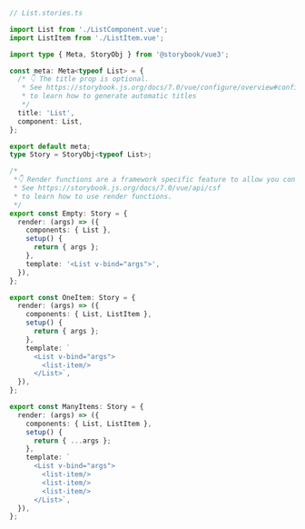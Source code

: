 ```ts
// List.stories.ts

import List from './ListComponent.vue';
import ListItem from './ListItem.vue';

import type { Meta, StoryObj } from '@storybook/vue3';

const meta: Meta<typeof List> = {
  /* 👇 The title prop is optional.
   * See https://storybook.js.org/docs/7.0/vue/configure/overview#configure-story-loading
   * to learn how to generate automatic titles
   */
  title: 'List',
  component: List,
};

export default meta;
type Story = StoryObj<typeof List>;

/*
 *👇 Render functions are a framework specific feature to allow you control on how the component renders.
 * See https://storybook.js.org/docs/7.0/vue/api/csf
 * to learn how to use render functions.
 */
export const Empty: Story = {
  render: (args) => ({
    components: { List },
    setup() {
      return { args };
    },
    template: '<List v-bind="args">',
  }),
};

export const OneItem: Story = {
  render: (args) => ({
    components: { List, ListItem },
    setup() {
      return { args };
    },
    template: `
      <List v-bind="args">
        <list-item/>
      </List>`,
  }),
};

export const ManyItems: Story = {
  render: (args) => ({
    components: { List, ListItem },
    setup() {
      return { ...args };
    },
    template: `
      <List v-bind="args">
        <list-item/>
        <list-item/>
        <list-item/>
      </List>`,
  }),
};
```
